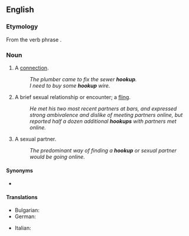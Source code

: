 {{also|hook up}}
==English==

===Etymology===
From the verb phrase {{m|en|hook up}}.

===Noun===
{{en-noun}}

# {{lb|en|sometimes|attributive}} A [[connection]].
#: ''The plumber came to fix the sewer '''hookup'''.''
#: ''I need to buy some '''hookup''' wire.''
# {{lb|en|slang}} A brief sexual relationship or encounter; a [[fling]].
#: ''He met his two most recent partners at bars, and expressed strong ambivalence and dislike of meeting partners online, but reported half a dozen additional '''hookups''' with partners met online.''
# {{lb|en|slang}} A sexual partner.
#: ''The predominant way of finding a '''hookup''' or sexual partner would be going online.''

====Synonyms====
* {{sense|brief sexual encounter}} {{l|en|fling}}
====Translations====
{{trans-top|A [[connection]]}}
* Bulgarian: {{t+|bg|съединение|n}}
* German: {{t+|de|Anschluss|m}}
{{trans-mid}}
* Italian: {{t+|it|attacco}}
{{trans-bottom}}